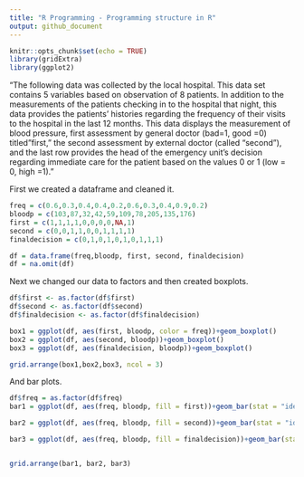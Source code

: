 ---
title: "R Programming - Programming structure in R"
output: github_document
---

```{r setup, include=FALSE}
knitr::opts_chunk$set(echo = TRUE)
library(gridExtra)
library(ggplot2)
```

"The following data was collected by the local hospital. This data set contains 5 variables based on observation of 8 patients. In addition to the measurements of the patients checking in to the hospital that night, this data provides the patients' histories regarding the frequency of their visits to the hospital in the last 12 months.
This data displays the measurement of blood pressure, first assessment by general doctor (bad=1, good =0) titled "first," the second assessment by external doctor (called "second"), and the last row provides the head of the emergency unit's decision regarding immediate care for the patient based on the values 0 or 1 (low = 0, high =1)."

First we created a dataframe and cleaned it.

```{r}
freq = c(0.6,0.3,0.4,0.4,0.2,0.6,0.3,0.4,0.9,0.2)
bloodp = c(103,87,32,42,59,109,78,205,135,176)
first = c(1,1,1,1,0,0,0,0,NA,1)
second = c(0,0,1,1,0,0,1,1,1,1)
finaldecision = c(0,1,0,1,0,1,0,1,1,1)

df = data.frame(freq,bloodp, first, second, finaldecision)
df = na.omit(df)
```

Next we changed our data to factors and then created boxplots.

```{r}

df$first <- as.factor(df$first)
df$second <- as.factor(df$second)
df$finaldecision <- as.factor(df$finaldecision)

box1 = ggplot(df, aes(first, bloodp, color = freq))+geom_boxplot()
box2 = ggplot(df, aes(second, bloodp))+geom_boxplot()
box3 = ggplot(df, aes(finaldecision, bloodp))+geom_boxplot()

grid.arrange(box1,box2,box3, ncol = 3)

```

And bar plots.

```{r}
df$freq = as.factor(df$freq)
bar1 = ggplot(df, aes(freq, bloodp, fill = first))+geom_bar(stat = "identity")

bar2 = ggplot(df, aes(freq, bloodp, fill = second))+geom_bar(stat = "identity")

bar3 = ggplot(df, aes(freq, bloodp, fill = finaldecision))+geom_bar(stat = "identity")


grid.arrange(bar1, bar2, bar3)
```

